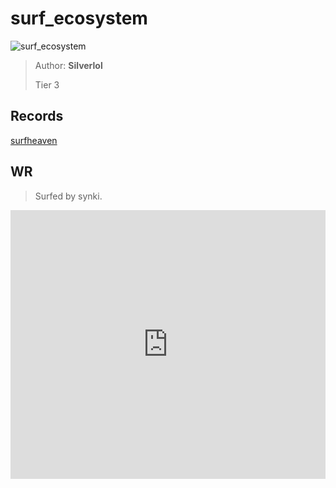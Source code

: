 
# surf_ecosystem

![surf_ecosystem](https://raw.githubusercontent.com/Sayt123/SurfMapPics/Maps-and-bonuses/csgo/surf_ecosystem.jpg)

> Author: **Silverlol**
>
> Tier 3

## Records

[surfheaven](https://surfheaven.eu/map/surf_ecosystem)

## WR

> Surfed by synki.

<iframe
width="100%"
height="430"
src="https://www.youtube.com/embed/dsw4LETlJKs"
frameborder="0"
allow="accelerometer; autoplay; clipboard-write; encrypted-media; gyroscope; picture-in-picture"
allowFullScreen
/>

```md

[Surf Timer] - Sicklikeme finished in 00:40:75 (WR -00:00:25). Improving by 00:00:74
[Surf Timer] - Sicklikeme beat the map record! Rank: 1/407


```
                